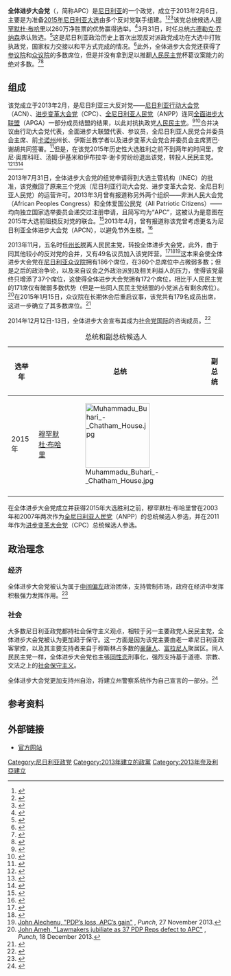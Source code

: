 {{Infobox political party
| colorcode     = #87BEEB
| name    = 全体进步大会党<br>All Progressives Congress
| leader1_title = 主席
| leader1_name  = {{link-en|约翰·奥迪吉·奥耶刚|John Odigie Oyegun}}<ref>{{cite web|url=http://apc.com.ng/index.php/apc-party-officers|title=All Progressives Congress - APC, Press Releases, Events, News, Political Parties - Nigeria|author=APC Admin|publisher=|accessdate=1 April 2015|deadurl=yes|archiveurl=https://web.archive.org/web/20150324000632/http://apc.com.ng/index.php/apc-party-officers|archivedate=2015年3月24日}}</ref>
| leader2_title = 总书记
| leader2_name  = 阿尔哈吉·麦·马拉·布尼（Alhaji Mai Mala Buni） 
| foundation    = {{Start date and age|2013|2|6}}
| merger        = [[尼日利亚行动大会党|尼日利亚行动大会党]]（ACN）、[[进步变革大会党|进步变革大会党]]（CPC）、[[全尼日利亚人民党|全尼日利亚人民党]]（ANPP）
| headquarters  = 40 Blantyre Street, off Adetokunbo Ademola Street, Wuse II, Abuja, FCT
| ideology      = {{plainlist|
*[[大帐篷|大帐篷]]
*[[联邦主义|联邦主义]]}}
| international = [[社会党国际|社会党国际]]<small>（咨询）</small>
| colours = {{Color box|#87BEEB|border=darkgray}} [[浅蓝色|浅蓝色]]（习俗）<br> {{Color box|#39944A|border=darkgray}} [[绿色|绿色]]<br>{{Color box|#FFFFFF|border=darkgray}} [[白色|白色]]<br>{{Color box|#E52B33|border=darkgray}} [[红色|红色]]
| seats1_title  = [[尼日利亚众议院|众议院席位]]
| seats1        = {{Composition bar|217|360|hex=#87BEEB}}
| seats2_title  = [[尼日利亚参议院|参议院席位]]
| seats2        = {{Composition bar|64|109|hex=#87BEEB}}
| seats3_title  = [[尼日利亚州长列表|州长]]
| seats3        = {{Composition bar|22|36|hex=#87BEEB}}
| flag          =
| website       = {{plainlist|
*{{URL|Apc.com.ng}} 
*{{URL|ApcPressReleases.com}}}}
| country       = 尼日利亚
}}

'''全体进步大会党'''（{{lang-en|All Progressives Congress}}，简称APC）是[[尼日利亚|尼日利亚]]的一个政党，成立于2013年2月6日，主要是为准备[[2015年尼日利亚大选|2015年尼日利亚大选]]由多个反对党联手组建。<ref name="This Time">{{cite news|title=The Merger This Time!|url=http://pmnewsnigeria.com/2013/02/13/the-merger-this-time/|accessdate=15 February 2013|newspaper=PM News|date=13 February 2013|archive-date=2020-10-28|archive-url=https://web.archive.org/web/20201028002625/https://www.pmnewsnigeria.com/2013/02/13/the-merger-this-time/|dead-url=no}}</ref><ref name="Agree to Merge">{{cite news|last=Maram|first=Mazen|title=Nigerian Biggest Opposition Parties Agree to Merge|url=http://www.bloomberg.com/news/2013-02-07/nigerian-biggest-opposition-parties-merging-against-ruling-party.html|accessdate=11 February 2013|newspaper=Bloomberg|date=7 February 2013|archive-date=2014-12-25|archive-url=https://web.archive.org/web/20141225012035/http://www.bloomberg.com/news/2013-02-07/nigerian-biggest-opposition-parties-merging-against-ruling-party.html|dead-url=no}}</ref><ref name=Welcome>{{cite news|last=Opoola|first=Murtala|title=Nigeria: Welcome, All Progressives Congress|url=http://allafrica.com/stories/201302100244.html|accessdate=11 February 2013|newspaper=AllAfrica|date=10 February 2013|archive-date=2014-12-25|archive-url=https://web.archive.org/web/20141225011720/http://allafrica.com/stories/201302100244.html|dead-url=no}}</ref>该党总统候选人[[穆罕默杜·布哈里|穆罕默杜·布哈里]]以260万净胜票的优势赢得选举。<ref>{{cite web|url=http://www.inecnigeria.org/?page_id=31/|title=Election Result-Independent National Electoral Commission|date=2 April 2015|website=|publisher=INEC|access-date=7 April 2015|archive-url=https://web.archive.org/web/20150414082516/http://www.inecnigeria.org/?page_id=31%2F|archive-date=2015-04-14|dead-url=yes}}</ref>3月31日，时任总统[[古德勒克·乔纳森|古德勒克·乔纳森]]承认败选。<ref>{{cite web |url=http://www.bbc.co.uk/news/world-africa-32139858 |title=Nigeria election: Muhammadu Buhari wins |last1= |first1= |last2= |first2= |date=31 March 2015 |website= |publisher=BBC News |access-date=31 March 2015 |archive-date=2015-03-31 |archive-url=https://web.archive.org/web/20150331214138/http://www.bbc.co.uk/news/world-africa-32139858 |dead-url=no }}</ref>这是尼日利亚政治历史上首次出现反对派政党成功在大选中打败执政党，国家权力交接以和平方式完成的情况。<ref name="Nigeria makes history in presidential election">{{cite news|title=Nigeria makes history in presidential election|url=http://www.cbsnews.com/news/nigeria-makes-history-in-presidential-election/|accessdate=31 March 2015|date=31 March 2015|archive-date=2020-10-22|archive-url=https://web.archive.org/web/20201022200230/https://www.cbsnews.com/news/nigeria-makes-history-in-presidential-election/|dead-url=no}}</ref>此外，全体进步大会党还获得了[[尼日利亚参议院|参议院]]和[[尼日利亚众议院|众议院]]的多数席位，但是并没有拿到足以推翻[[尼日利亚人民民主党|人民民主党]]杯葛议案能力的绝对多数。<ref name="APC wins 214 House of Reps' seats">{{cite news|title=APC wins 214 House of Reps' seats|url=http://www.punchng.com/news/apc-wins-214-house-of-reps-seats/|accessdate=8 April 2015|newspaper=Punch|date=8 April 2015|deadurl=yes|archiveurl=https://web.archive.org/web/20150421212204/http://www.punchng.com/news/apc-wins-214-house-of-reps-seats/|archivedate=2015年4月21日}}</ref><ref name="APC wins 64 seats in Senate">{{cite news|title=APC wins 64 seats in Senate|url=http://www.punchng.com/news/apc-wins-64-seats-in-senate/|accessdate=1 April 2015|newspaper=Punch|date=1 April 2015|deadurl=yes|archiveurl=https://web.archive.org/web/20150401184739/http://www.punchng.com/news/apc-wins-64-seats-in-senate/|archivedate=2015年4月1日}}</ref>

== 组成 ==
该党成立于2013年2月，是尼日利亚三大反对党——[[尼日利亚行动大会党|尼日利亚行动大会党]]（ACN）、[[进步变革大会党|进步变革大会党]]（CPC）、[[全尼日利亚人民党|全尼日利亚人民党]]（ANPP）连同[[全面进步大联盟|全面进步大联盟]]（APGA）一部分成员结盟的结果，以此对抗执政党[[尼日利亚人民民主党|人民民主党]]。<ref name="Risks in merger">{{cite news|last=Agomuo|first=Zebulon|title=Possible risks in opposition merger ahead 2015|url=http://www.businessdayonline.com/NG/index.php/business-intelligence/51332-possible-risks-in-opposition-merger-ahead-2015|accessdate=11 February 2013|newspaper=Business Daily|date=11 February 2013|deadurl=yes|archiveurl=https://web.archive.org/web/20130214053440/http://www.businessdayonline.com/NG/index.php/business-intelligence/51332-possible-risks-in-opposition-merger-ahead-2015|archivedate=2013年2月14日}}</ref><ref name="Approves Merger">{{cite news|last=Akor|first=Ambrose|title=Nigeria's Key Opposition Party Approves Merger Plan|url=http://www.bloomberg.com/news/2013-04-18/nigeria-s-key-opposition-party-approves-merger-plan.html|accessdate=6 May 2013|newspaper=Bloomberg|date=18 April 2013|archive-date=2014-04-07|archive-url=https://web.archive.org/web/20140407071111/http://www.bloomberg.com/news/2013-04-18/nigeria-s-key-opposition-party-approves-merger-plan.html|dead-url=no}}</ref>合并决议由行动大会党代表{{link-en|汤姆·伊基米|Tom Ikimi}}，全面进步大联盟代表、参议员{{link-en|安尼·奥库科旺|Annie Okonkwo}}，全尼日利亚人民党合并委员会主席、前[[卡诺州|卡诺州]]州长、伊斯兰教学者{{link-en|伊布拉辛·谢卡劳|Ibrahim Shekarau}}以及进步变革大会党合并委员会主席贾巴·谢胡共同签署。<ref name="New Party">{{cite news|last=Agbakwuru|first=Johnbosco|title=Nigeria: New Party – Buhari, Tinubu, Threaten Jonathan With Armoured Personnel Carrier, APC|url=http://allafrica.com/stories/201302100028.html|accessdate=12 February 2013|newspaper=AllAfrica|date=10 February 2013|archive-date=2014-12-14|archive-url=https://web.archive.org/web/20141214090149/http://allafrica.com/stories/201302100028.html|dead-url=no}}</ref>但是，在该党2015年历史性大选胜利之前不到两年的时间里，安尼·奥库科旺、汤姆·伊基米和伊布拉辛·谢卡劳纷纷退出该党，转投人民民主党。<ref name="“APC lacks internal democracy”– Ex-Deputy Chairman, Annie Okonkwo rejoins PDP">{{cite news|title="APC lacks internal democracy" – Ex-Deputy Chairman, Annie Okonkwo rejoins PDP|url=http://dailypost.ng/2014/10/25/apc-lacks-internal-democracy-ex-deputy-chairman-annie-okonkwo-rejoins-pdp/|accessdate=8 April 2015|newspaper=Daily post|date=24 October 2014|archive-date=2020-09-17|archive-url=https://web.archive.org/web/20200917221019/https://dailypost.ng/2014/10/25/apc-lacks-internal-democracy-ex-deputy-chairman-annie-okonkwo-rejoins-pdp/|dead-url=no}}</ref><ref name="Tom Ikimi dumps APC, attacks Tinubu">{{cite news|title=Tom Ikimi dumps APC, attacks Tinubu|url=http://www.premiumtimesng.com/opinion/167340-tom-ikimi-dumps-apc-attacks-tinubu.html/|accessdate=8 April 2015|newspaper=Premium Times|date=27 August 2014|archive-date=2015-03-27|archive-url=https://web.archive.org/web/20150327055105/http://www.premiumtimesng.com/opinion/167340-tom-ikimi-dumps-apc-attacks-tinubu.html|dead-url=no}}</ref><ref name="BREAKING: Ex-Kano Governor, Shekarau, dumps APC for PDP">{{cite news|title=BREAKING: Ex-Kano Governor, Shekarau, dumps APC for PDP|url=http://www.premiumtimesng.com/news/154192-breaking-ex-kano-governor-shekarau-dumps-apc-pdp.html/|accessdate=8 April 2015|newspaper=Premium Times|date=29 January 2014|archive-date=2016-03-09|archive-url=https://web.archive.org/web/20160309055942/http://www.premiumtimesng.com/news/154192-breaking-ex-kano-governor-shekarau-dumps-apc-pdp.html|dead-url=no}}</ref>

2013年7月31日，全体进步大会党的组党申请得到大选主管机构{{link-en|独立国家选举委员会|Independent National Electoral Commission}}（INEC）的批准，该党撤回了原来三个党派（尼日利亚行动大会党、进步变革大会党、全尼日利亚人民党）的运营许可。2013年3月曾有报道称另外两个组织——非洲人民大会党（African Peoples Congress）和全体爱国公民党（All Patriotic Citizens）——均向独立国家选举委员会递交过注册申请，且简写均为“APC”，这被认为是意图在2015年大选前阻挠反对党的联合。<ref name="Congress meet over APC">{{cite news|last=Owete|first=Festus|title=INEC, All Progressives Congress meet over APC|url=http://premiumtimesng.com/news/126185-inec-all-progressives-congress-meet-over-apc.html|accessdate=25 March 2013|newspaper=[[Premium_Times|Premium Times]]|date=21 March 2013|archive-date=2013-03-25|archive-url=https://web.archive.org/web/20130325120739/http://premiumtimesng.com/news/126185-inec-all-progressives-congress-meet-over-apc.html|dead-url=no}}</ref>2013年4月，曾有报道称该党曾考虑更名为尼日利亚全体进步大会党（APCN），以避免节外生枝。<ref name="APCN as new name">{{cite news|title=All Progressives Congress may adopt APCN as new name|url=http://www.osundefender.org/?p=96711|accessdate=2 April 2013|newspaper=Osun Defender|date=1 April 2013|deadurl=yes|archiveurl=https://web.archive.org/web/20130404000036/http://www.osundefender.org/?p=96711|archivedate=2013年4月4日}}</ref>

2013年11月，五名时任[[尼日利亚州长列表|州长]]脱离人民民主党，转投全体进步大会党，此外，由于同其他较小的反对党的合并，又有49名议员加入该党阵营。<ref name="In Political Earthquake, 5 PDP Govs Defect to APC">{{cite news|title=In Political Earthquake, 5 PDP Govs Defect to APC|url=http://www.thisdaylive.com/articles/in-political-earthquake-5-pdp-govs-defect-to-apc/165332/|accessdate=8 April 2015|newspaper=This Day Live|date=27 November 2013|deadurl=yes|archiveurl=https://web.archive.org/web/20150408080529/http://www.thisdaylive.com/articles/in-political-earthquake-5-pdp-govs-defect-to-apc/165332|archivedate=2015年4月8日}}</ref><ref>{{cite web|url=http://www.thisdaylive.com/articles/49-house-members-decamp-to-apc/165278/|title=49 House   Members   Decamp to APC, Articles - THISDAY LIVE|publisher=|accessdate=1 April 2015|deadurl=yes|archiveurl=https://web.archive.org/web/20150218033435/http://www.thisdaylive.com/articles/49-house-members-decamp-to-apc/165278/|archivedate=2015年2月18日}}</ref><ref>[http://www.punchng.com/news/pdps-loss-apcs-gain/ John Alechenu, "PDP’s loss, APC’s gain"] {{Wayback|url=http://www.punchng.com/news/pdps-loss-apcs-gain/ |date=20131127124614 }}, ''Punch'', 27 November 2013.</ref>这本来会使全体进步大会党在[[尼日利亚众议院|尼日利亚众议院]]拥有186个席位，在360个总席位中占微弱多数；但是之后的政治争论，以及来自议会之外政治派别及相关利益人的压力，使得该党最终只增添了37个席位，这使得全体进步大会党拥有172个席位，相比于人民民主党的171席仅有微弱多数优势（但是一些同人民民主党结盟的小党派占有剩余席位）。<ref>[http://www.punchng.com/news/lawmakers-jubiliate-as-37-pdp-reps-defect-to-apc/ John Ameh, "Lawmakers jubiliate as 37 PDP Reps defect to APC"] {{Wayback|url=http://www.punchng.com/news/lawmakers-jubiliate-as-37-pdp-reps-defect-to-apc/ |date=20131218134435 }}, ''Punch'', 18 December 2013.</ref>在2015年1月15日，众议院在长期休会后重启议事，该党共有179名成员出席，这进一步确立了其多数席位。<ref>{{cite web|url=http://www.olufamous.com/2015/01/apc-finally-defeats-pdp-in-house-of.html|title=APC finally defeats PDP in House of Reps, Takes the Majority - OluFamous.Com|author=Olu Famous|work=Olu Famous|accessdate=1 April 2015|archive-url=https://web.archive.org/web/20160303214947/http://www.olufamous.com/2015/01/apc-finally-defeats-pdp-in-house-of.html|archive-date=2016-03-03|dead-url=yes}}</ref>

2014年12月12日-13日，全体进步大会宣布其成为[[社会党国际|社会党国际]]的咨询成员。<ref>{{cite web|url=http://www.socialistinternational.org/viewArticle.cfm?ArticleID=2326|title=Socialist International - Progressive Politics For A Fairer World|publisher=|accessdate=1 April 2015|archive-date=2018-09-07|archive-url=https://web.archive.org/web/20180907221524/http://www.socialistinternational.org/viewArticle.cfm?ArticleID=2326|dead-url=no}}</ref>

{|cellspacing="2" class="wikitable"
|+总统和副总统候选人
! 选举年 !!colspan=2|总统  !! colspan=2|副总统 !!  结果
|-
| 2015年 ||[[穆罕默杜·布哈里|穆罕默杜·布哈里]] || [[File:Muhammadu_Buhari_-_Chatham_House.jpg|150px]] || {{link-en|耶米·奥新巴乔|Yemi Osinbajo}} || [[File:Yemi_Osinbajo.jpg|150px]] ||  当选
|-
|}

在全体进步大会党成立并获得2015年大选胜利之前，穆罕默杜·布哈里曾在2003年和2007年两次作为[[全尼日利亚人民党|全尼日利亚人民党]]（ANPP）的总统候选人参选，并在2011年作为[[进步变革大会党|进步变革大会党]]（CPC）总统候选人参选。

== 政治理念 ==
=== 经济 ===
全体进步大会党被认为属于[[中间偏左|中间偏左]]政治团体，支持管制市场，政府在经济中发挥积极强力发挥作用。<ref>{{cite web|url=http://allafrica.com/stories/201506012225.html|title=Nigeria: As APC's Journey As Governing Party Begins|publisher=All Arica|date=2015-06-01|accessdate=2016-01-31|archive-date=2017-01-06|archive-url=https://web.archive.org/web/20170106004650/http://allafrica.com/stories/201506012225.html|dead-url=no}}</ref>

=== 社会 ===
大多数尼日利亚政党都持社会保守主义观点，相较于另一主要政党人民民主党，全体进步大会党被认为更加趋于保守。这一方面是因为该党主要由老一辈尼日利亚政客掌控，以及其主要支持者来自于穆斯林占多数的[[豪薩人|豪薩人]]、[[富拉尼人|富拉尼人]]聚居区。同人民民主党一样，全体进步大会党也主張[[同性恋|同性恋]]刑事化，强烈支持基于道德、宗教、文法之上的[[社会保守主义|社会保守主义]]。

全体进步大会党更加支持州自治，将建立州警察系统作为自己宣言的一部分。<ref>{{Cite web |url=http://www.post-nigeria.com/devolution-of-power-atiku-buhari-lock-horns/ |title=Devolution of Power: Atiku, Buhari lock horns |access-date=2016-01-31 |archive-url=https://web.archive.org/web/20160304064143/http://www.post-nigeria.com/devolution-of-power-atiku-buhari-lock-horns/ |archive-date=2016-03-04 |dead-url=yes }}</ref>

== 参考资料 ==
{{Reflist}}

== 外部链接==
*[https://web.archive.org/web/20160205213039/http://www.apc.com.ng/ 官方网站]

{{Nigeria political parties}}

[[Category:尼日利亚政党|Category:尼日利亚政党]]
[[Category:2013年建立的政黨|Category:2013年建立的政黨]]
[[Category:2013年奈及利亞建立|Category:2013年奈及利亞建立]]